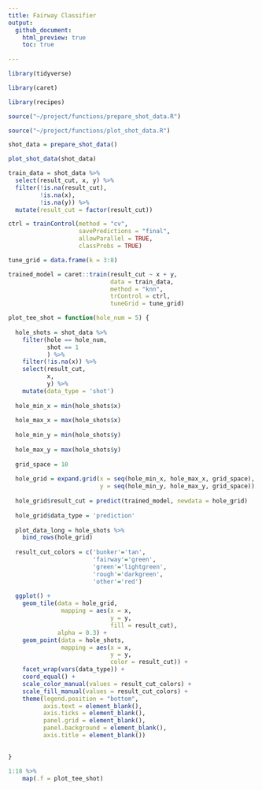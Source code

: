 ```yaml
---
title: Fairway Classifier
output: 
  github_document:
    html_preview: true
    toc: true
    
---
```



```r

library(tidyverse)

library(caret)

library(recipes)

source("~/project/functions/prepare_shot_data.R")

source("~/project/functions/plot_shot_data.R")

shot_data = prepare_shot_data()

plot_shot_data(shot_data)

```


```r

train_data = shot_data %>% 
  select(result_cut, x, y) %>% 
  filter(!is.na(result_cut),
         !is.na(x),
         !is.na(y)) %>% 
  mutate(result_cut = factor(result_cut))

ctrl = trainControl(method = "cv",
                    savePredictions = "final",
                    allowParallel = TRUE,
                    classProbs = TRUE)

tune_grid = data.frame(k = 3:8)

trained_model = caret::train(result_cut ~ x + y,
                             data = train_data,
                             method = "knn",
                             trControl = ctrl,
                             tuneGrid = tune_grid)

plot_tee_shot = function(hole_num = 5) {
  
  hole_shots = shot_data %>% 
    filter(hole == hole_num,
           shot == 1
           ) %>% 
    filter(!is.na(x)) %>% 
    select(result_cut,
           x,
           y) %>% 
    mutate(data_type = 'shot')
  
  hole_min_x = min(hole_shots$x)
  
  hole_max_x = max(hole_shots$x)
  
  hole_min_y = min(hole_shots$y)
  
  hole_max_y = max(hole_shots$y)
  
  grid_space = 10
  
  hole_grid = expand.grid(x = seq(hole_min_x, hole_max_x, grid_space),
                          y = seq(hole_min_y, hole_max_y, grid_space))
  
  hole_grid$result_cut = predict(trained_model, newdata = hole_grid)
  
  hole_grid$data_type = 'prediction'
  
  plot_data_long = hole_shots %>% 
    bind_rows(hole_grid)
  
  result_cut_colors = c('bunker'='tan',
                        'fairway'='green',
                        'green'='lightgreen',
                        'rough'='darkgreen',
                        'other'='red')
  
  ggplot() +
    geom_tile(data = hole_grid,
               mapping = aes(x = x,
                             y = y,
                             fill = result_cut),
              alpha = 0.3) +
    geom_point(data = hole_shots,
               mapping = aes(x = x,
                             y = y,
                             color = result_cut)) +
    facet_wrap(vars(data_type)) +
    coord_equal() +
    scale_color_manual(values = result_cut_colors) +
    scale_fill_manual(values = result_cut_colors) +
    theme(legend.position = "bottom",
          axis.text = element_blank(),
          axis.ticks = element_blank(),
          panel.grid = element_blank(),
          panel.background = element_blank(),
          axis.title = element_blank())
  

}

1:18 %>%
    map(.f = plot_tee_shot)

```